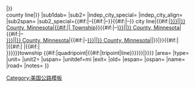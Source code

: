 {{Jctint/core
|1={{{1|}}}
|region=明尼蘇達州
|region_special={{{state_special|}}}
|regionspan={{{sspan|}}}
|primary_topic=no
|sub1={{{county|}}}
|sub1name=County
|sub1span={{{cspan|}}}
|sub1_special={{#if:{{{county2|}}}|[[{{{county1|}}} County, Minnesota|{{{county1}}}]]–[[{{{county2|}}} County, Minnesota|{{{county2|}}}]]{{#if:{{{county3|}}}|–<br>[[{{{county3|}}} County, Minnesota|{{{county3}}}]]{{#if:{{{county4|}}}|–[[{{{county4|}}} County, Minnesota|{{{county4|}}}]]|}}|}}<br>county line|{{{county_special|}}}}}
|sub1dab={{{ctdab|}}}
|sub2={{{location|}}}
|indep_city_special={{{indep_city_special|}}}
|indep_city_align={{{indep_city_align|}}}
|sub2span={{{lspan|}}}
|sub2_special={{#if:{{{location1|}}}|[[{{{location1}}}, Minnesota|{{{location1}}}]]–[[{{{location2}}}, Minnesota|{{{location2}}}]]{{#if:{{{location3|}}}|–[[{{{location3}}}, Minnesota|{{{location3}}}]]}}{{#if:{{{location4|}}}|–[[{{{location4}}}, Minnesota|{{{location4}}}]]}}&#32;city line|{{#if:{{{township|}}}|[[{{{township}}} Township, {{#if:{{{county|}}}|{{{county}}}|{{{ctdab}}}}} County, Minnesota|{{{township}}}{{#if:{{{township2|}}}||&#32;Township}}]]{{#if:{{{township2|}}}|–[[{{{township2}}} Township, {{#if:{{{ctdab2|}}}|{{{ctdab2}}}|{{{ctdab}}}}} County, Minnesota|{{{township2}}}]]{{#if:{{{township3|}}}|–<br>[[{{{township3}}} Township, {{#if:{{{ctdab3|}}}|{{{ctdab3}}}|{{{ctdab}}}}} County, Minnesota|{{{township3}}}]]{{#if:{{{township4|}}}|–[[{{{township4}}} Township, {{#if:{{{ctdab4|}}}|{{{ctdab4}}}|{{{ctdab}}}}} County, Minnesota|{{{township4}}}]]|}}|}}{{#if:{{{township4|}}}|<br>|{{#if:{{{township3|}}}|&#32;|{{#if:{{{township2|}}}|<br>}}}}}}township {{#if:{{{township4|}}}|quadripoint|{{#if:{{{township3|}}}|tripoint|line}}}}}}|{{{location_special|}}}}}}}
|area={{{area|}}}
|type={{{type|}}}
|unit={{{mile|}}}
|unit2={{{mile2|}}}
|uspan={{{mspan|}}}
|unitdef=mi
|exit={{{exit|}}}
|old={{{old|}}}
|espan={{{espan|}}}
|ospan={{{ospan|}}}
|name={{{name|}}}
|road={{{road|}}}
|notes={{{notes|}}}
}}<noinclude>
[[Category:美国公路模板]]
</noinclude>